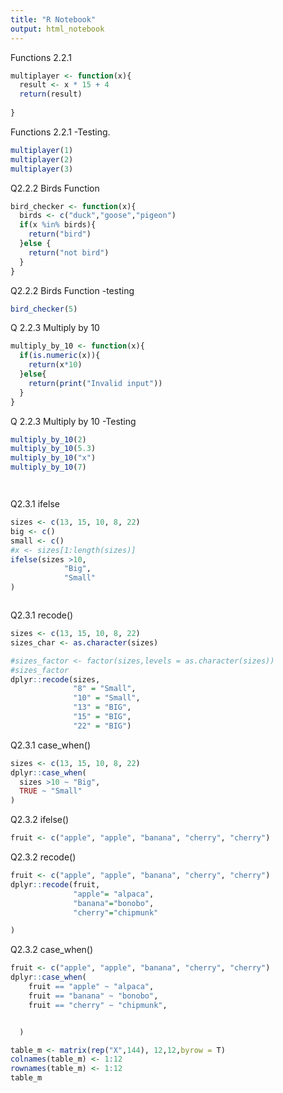 ```yaml
---
title: "R Notebook"
output: html_notebook
---
```



Functions 2.2.1
```r
multiplayer <- function(x){
  result <- x * 15 + 4
  return(result)
  
}
```

Functions 2.2.1 -Testing.

```r
multiplayer(1)
multiplayer(2)
multiplayer(3)
```

Q2.2.2 Birds Function
```r
bird_checker <- function(x){
  birds <- c("duck","goose","pigeon")
  if(x %in% birds){
    return("bird")
  }else {
    return("not bird")
  }
}

```

Q2.2.2 Birds Function -testing

```r
bird_checker(5)
```



Q 2.2.3 Multiply by 10
```r
multiply_by_10 <- function(x){
  if(is.numeric(x)){
    return(x*10)
  }else{
    return(print("Invalid input"))
  }
}
```

Q 2.2.3 Multiply by 10 -Testing
```r
multiply_by_10(2)
multiply_by_10(5.3)
multiply_by_10("x")
multiply_by_10(7)




```

Q2.3.1 ifelse
```r
sizes <- c(13, 15, 10, 8, 22)
big <- c()
small <- c()
#x <- sizes[1:length(sizes)]
ifelse(sizes >10,
            "Big",
            "Small" 
)



```
Q2.3.1 recode()
```r
sizes <- c(13, 15, 10, 8, 22)
sizes_char <- as.character(sizes)

#sizes_factor <- factor(sizes,levels = as.character(sizes))
#sizes_factor
dplyr::recode(sizes,
              "8" = "Small",
              "10" = "Small",
              "13" = "BIG",
              "15" = "BIG",
              "22" = "BIG")
```


Q2.3.1 case_when()
```r
sizes <- c(13, 15, 10, 8, 22)
dplyr::case_when(
  sizes >10 ~ "Big",
  TRUE ~ "Small"
)

```
 Q2.3.2 ifelse()
```r
fruit <- c("apple", "apple", "banana", "cherry", "cherry")

```
 
Q2.3.2 recode()
```r
fruit <- c("apple", "apple", "banana", "cherry", "cherry")
dplyr::recode(fruit,
              "apple"= "alpaca",
              "banana"="bonobo",
              "cherry"="chipmunk"

)

```
Q2.3.2 case_when()
```r
fruit <- c("apple", "apple", "banana", "cherry", "cherry")
dplyr::case_when(
    fruit == "apple" ~ "alpaca",
    fruit == "banana" ~ "bonobo",
    fruit == "cherry" ~ "chipmunk",


  )

```




```r

table_m <- matrix(rep("X",144), 12,12,byrow = T)
colnames(table_m) <- 1:12
rownames(table_m) <- 1:12 
table_m
```



